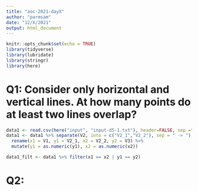 ```yaml
---
title: "aoc-2021-dayX"
author: "parmsam"
date: "12/X/2021"
output: html_document
---
```


```r
knitr::opts_chunk$set(echo = TRUE)
library(tidyverse)
library(lubridate)
library(stringr)
library(here)
```

# Q1: Consider only horizontal and vertical lines. At how many points do at least two lines overlap?

```r
data1 <- read.csv(here("input", "input-d5-1.txt"), header=FALSE, sep =",") 
data1 <- data1 %>% separate(V2, into = c("V2_1","V2_2"), sep = " -> ") %>% 
  rename(x1 = V1, y1 = V2_1, x2 = V2_2, y2 = V3) %>%
  mutate(y1 = as.numeric(y1), x2 = as.numeric(x2)) 
```

```r
data1_filt <- data1 %>% filter(x1 == x2 | y1 == y2)
```


# Q2: 
```r

  
```

